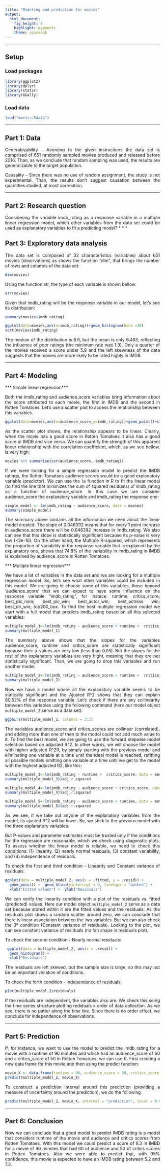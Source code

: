 ```yaml
---
title: "Modeling and prediction for movies"
output: 
  html_document: 
    fig_height: 4
    highlight: pygments
    theme: spacelab
---
```

<style>
body {text-align: justify}
</style>
---

## Setup

### Load packages

```r
library(ggplot2)
library(dplyr)
library(statsr)
library(GGally)
```

### Load data


```r
load("movies.Rdata")
```


* * *

## Part 1: Data

Generabizability – Acording to the given instructions the data set is comprised of 651 randomly sampled movies produced and released before 2016. Than, as we conclude that random sampling was used, the results are generalizable to the target population.  

Causality – Since there was no use of random assignment, the study is not experimental. Than, the results don't suggest causation between the quantities studied, at most correlation. 


* * *

## Part 2: Research question

Considering the variable imdb_rating as a response variable in a multiple linear regression model, which other variables from the data set could be used as explanatory variables to fit a predicting model?
* * *

## Part 3: Exploratory data analysis

The data set is composed of 32 characteristics (variables) about 651 movies (observations) as shows the function "dim", that brings the number of rows and columns of the data set:

```r
dim(movies)
```

Using the function str, the type of each variable is shown bellow:
```r
str(movies)
```
Given that imdb_rating will be the response variable in our model, let's see its distribution:

```r
summary(movies$imdb_rating)
```


```r
ggplot(data=movies,aes(x=imdb_rating))+geom_histogram(bins =30)
sort(movies$imdb_rating)
```

The median of the distribution is 6.6, but the mean is only 6.493, reflecting the influence of poor ratings (the minimum rate was 1.9). Only a quarter of the movies received a score under 5.9 and the left skewness of the data suggests that the movies are more likely to be rated highly in IMDB.


* * *

## Part 4: Modeling


*** Simple linear regression***

Both the imdb_rating and audience_score variables bring information about the score attributed to each movie, the first in IMDB and the second in Rotten Tomatoes. Let's use a scatter plot to access the relationship between this variables. 


```r
ggplot(data=movies,aes(x=audience_score,y=imdb_rating))+geom_point()+stat_smooth(method = "lm", se = FALSE)
```
As the scatter plot shows, the relationship appears to be linear. Clearly, when the movie has a good score in Rotten Tomatoes it also has a good score at IMDB and vice versa. We can quantify the strength of this apparent linear relationship with the correlation coefficient, which, as we see bellow, is very high:

```r
movies %>% summarise(cor(audience_score, imdb_rating))
```

If we were looking for a simple regression model to predict the IMDB ratings, the Rotten Tomatoes audience scores would be a good explanatory variable (predictor). We can use the `lm` function in R to fit the linear model (to find the line that minimizes the sum of squared residuals) of imdb_rating as a function of audience_score. In this case we are consider audience_score the explanatory variable and imdb_rating the response one:

```r
simple_model <- lm(imdb_rating ~ audience_score, data = movies)
summary(simple_model)
```
The summary above contains all the information we need about the linear model created. The slope of 0.046392 means that for every 1 point increase in audience_score there will be 0.046392 increase in imdb_rating. We also can see that this slope is statistically significant because its p-value is very low (<2e-16). On the other hand, the Multiple R-squared, which represents the proportion of variability in the response variable that is explained by the explanatory one, shows that 74.8% of the variability in imdb_rating in IMDB is explained by audience_score in Rotten Tomatoes. 



*** Multiple linear regression***

We have a lot of variables in the data set and we are looking for a multiple regression model. So, let's see what other variables could be included in this model. We are going to choose some of this variables, those beyond 'audience_score' that we can expect to have some influence on the response variable "imdb_rating", for instace: runtime; critics_score; best_pic_nom; best_pic_win; best_actor_win; best_actress win; best_dir_win; top200_box. To find the best multiple regression model we start with a full model that predicts imdb_rating based on all this selected variables:


```r
multiple_model_1<-lm(imdb_rating ~ audience_score + runtime +  critics_score + best_pic_nom + best_pic_win + best_actor_win + best_actress_win + best_dir_win + top200_box, data = movies)
summary(multiple_model_1)
```
The summary above shows that the slopes for the variables audience_score, runtime and critics_score are statistically significant because their p-values are very low (less than 0.05). But the slopes for the rest of the explanatory variables are very hight, meaning that they are not statistically significant. Than, we are going to drop this variables and run another model. 

```r
multiple_model_2<-lm(imdb_rating ~ audience_score + runtime +  critics_score, data = movies)
summary(multiple_model_2)
```
Now we have a model where all the explanatory variable seems to be statically significant and the Ajusted R^2 shows that  they can explain 80,52% of the response variable. Let's check if there are any collinearity between this variables using the following command (here our model object `multiple_model_2` serve as a data set):

```r
ggpairs(multiple_model_2, columns = 2:3)
```

The variables audience_score and critics_scores are collinear (correlated), and adding more than one of then to the model could not add much value to it.
To find the best model, we are going to use the forward stepwise model selection based on adjusted R^2. In other words, we will choose the model with higher adjusted R^2R, by simply starting with the previous model and eliminating one variable at a time until the ideal model is reached, refitting all possible models omitting one variable at a time until we get to the model with the highest adjusted R2, like this:

```r
multiple_model_3<-lm(imdb_rating ~ runtime +  critics_score, data = movies)
summary(multiple_model_3)$adj.r.squared
```

```r
multiple_model_4<-lm(imdb_rating ~ audience_score + critics_score, data = movies)
summary(multiple_model_4)$adj.r.squared
```

```r
multiple_model_5<-lm(imdb_rating ~ audience_score + runtime, data = movies)
summary(multiple_model_5)$adj.r.squared
```
As we see, if we take out anyone of the explanatory variables from the model, its ajusted R^2 will be lower. So, we stick to the previous model with the three explanatory variables.


But P-values and parameter estimates must be trusted only if the conditions for the regression are reasonable, which we check using diagnostic plots. To assess whether the linear model is reliable, we need to check this conditions: (1) linearity, (2) nearly normal residuals, (3) constant variability, and (4) independence of residuals.


To check the first and third condition - Linearity and Constant variance of residuals:

```r
ggplot(data = multiple_model_2, aes(x = .fitted, y = .resid)) + 
  geom_point() +  geom_hline(yintercept = 0, linetype = "dashed") +
  xlab("Fitted values") +  ylab("Residuals") 
```

We can verify the linearity condition with a plot of the residuals vs. fitted (predicted) values. Here our model object `multiple_model_2` serve as a data set because stored within it are the fitted values and the residuals. As the residuals plot shows a random scatter around zero, we can conclude that there is linear association between the two variables. But we can also check the 3ª condition (Constant variance of residuals). Looking to the plot, we can see constant variance of residuals (no fan shape in residuals plot).  


To check the second condition - Nearly normal residuals: 
 
```r
 ggplot(data = multiple_model_2, aes(x = .resid)) + 
  geom_histogram() + 
  xlab("Residuals") 
```

The residuals are left skewed, but the sample size is large, so this may not be an important violation of conditions. 


To check the forth condition - independence of residuals:

```r
plot(multiple_model_2$residuals)
```

If the residuals are independent, the variables also are. We check this seing the time series structure plotting rediduals x order of data collection. As we see, there is no patter along the time line. Since there is no order effect, we conclude for independence of observations.

* * *

## Part 5: Prediction

If, for instance, we want to use the model to predict the imdb_rating for a movie with a runtime of 90 minutes and which had an audience_score of 60 and a critics_score of 50 in Rotten Tomatoes, we can use R. First creating a new data frame for this movie and then using the predict function:

```r
movie_X <- data.frame(runtime = 90, audience_score = 60, critics_score = 50)
predict(multiple_model_2, movie_X)
```
To construct a prediction interval around this prediction (providing a measure of uncertainty around the prediction), we do the following:

```r
predict(multiple_model_2, movie_X, interval = "prediction", level = 0.95)
```


* * *

## Part 6: Conclusion

Now we can conclude that a good model to predict IMDB rating is a model that considers runtime of the movie and audience and critics scores from Rotten Tomatoes. With this model we could predict a score of 6.3 in IMBD for a movie of 90 minutes that had 60 of audience and 50 of critics scores in Rotten Tomatoes. Also we were able to predict that, with 95% confidence, this movie is expected to have an IMDB rating between 5.2 and 7.3.  

